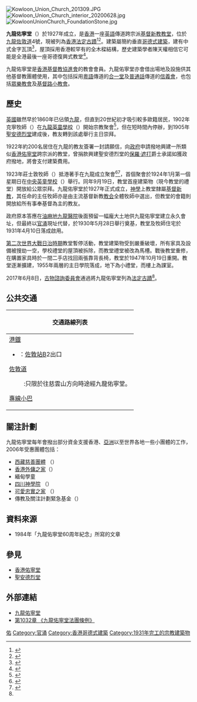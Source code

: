 {{distinguish|香港佑寧堂}}
[[File:Kowloon_Union_Church_201309.JPG|thumb]]
[[File:Kowloon_Union_Church_interior_20200628.jpg|thumb]]
[[File:KowloonUnionChurch_FoundationStone.jpg|thumb]]

'''九龍佑寧堂'''（{{lang-en|'''Kowloon Union Church'''}}）於1927年成立，是[[香港|香港]]一座[[英語|英語]]傳道跨宗派[[基督新教|基督新教]][[教堂|教堂]]，位於[[九龍|九龍]][[佐敦道|佐敦道]]4號，現被列為[[香港法定古蹟|香港法定古蹟]]<ref name="hk010608">{{Cite news |url=https://www.hk01.com/港聞/96565/ |title=古諮會通過東蓮覺苑、九龍佑寧堂、大澳楊侯古廟列法定古蹟 |date=2017-06-08 |work=香港01 |accessdate=2020-09-29 |archive-date=2020-03-15 |archive-url=https://web.archive.org/web/20200315203513/https://www.hk01.com/%E7%A4%BE%E6%9C%83%E6%96%B0%E8%81%9E/96565/%E5%A4%9A%E5%9C%96-%E5%8F%A4%E8%AB%AE%E6%9C%83%E9%80%9A%E9%81%8E%E6%9D%B1%E8%93%AE%E8%A6%BA%E8%8B%91-%E4%B9%9D%E9%BE%8D%E4%BD%91%E5%AF%A7%E5%A0%82-%E5%A4%A7%E6%BE%B3%E6%A5%8A%E4%BE%AF%E5%8F%A4%E5%BB%9F%E5%88%97%E6%B3%95%E5%AE%9A%E5%8F%A4%E8%B9%9F |dead-url=no }}</ref><ref>{{Cite news|url=http://hk.apple.nextmedia.com/realtime/news/20170608/56800830|title=古諮會通過東蓮覺苑佑寧堂楊候古廟列法定古蹟|date=2017-06-08|work=蘋果日報|accessdate=2017-06-17|archive-date=2017-06-17|archive-url=https://web.archive.org/web/20170617032838/http://hk.apple.nextmedia.com/realtime/news/20170608/56800830|dead-url=no}}</ref>。建築屬簡約垂直[[哥德式建築|哥德式建築]]，建有中式金字瓦頂<ref>{{Cite web |url=http://www.aab.gov.hk/form/178meeting/aab-9-cover-b5.pdf|title=古物諮詢委員會備忘錄 宣布三幢歷史建築物為古蹟 委員會文件 AAB/9/2017-18|author=康樂及文化事務署 古物古蹟辦事處|date=2017-06-08|accessdate=2018-09-27|archive-date=2019-10-26 |archive-url=https://web.archive.org/web/20191026003139/http://www.aab.gov.hk/form/178meeting/aab-9-cover-b5.pdf |dead-url=no }}</ref>，屋頂採用香港較罕有的全木樑結構，歷史建築學者陳天權相信它可能是全港最後一座哥德復興式教堂<ref>{{Cite journal|title=法定古蹟 九龍佑寧堂　歷史建築學者：市區最後一間哥德式教堂|author=彭麗芳|url=https://bkb.mpweekly.com/cu0004/20170616-38634|journal=明周|date=2017-06-16|access-date=2018-09-27|archive-url=https://web.archive.org/web/20180928003402/https://bkb.mpweekly.com/cu0004/20170616-38634|archive-date=2018-09-28|dead-url=yes}}</ref>。

九龍佑寧堂是[[香港基督教協進會|香港基督教協進會]]的教會會員。九龍佑寧堂亦會借出場地及設施供其他基督教團體使用，其中包括採用[[粵語|粵語]]傳道的[[合一堂|合一堂]]及[[普通話|普通話]]傳道的[[信義會|信義會]]，也包括[[眾樂教會|眾樂教會]]及[[基督路小教會|基督路小教會]]。

== 歷史 ==
[[英國|英國]]雖然早於1860年已佔領[[九龍|九龍]]，但直到20世紀初才吸引較多歐籍居民，1902年克寧牧師（{{lang-en|Rev. Charles Herbert Hickling}}）在[[九龍英童學校|九龍英童學校]]（{{lang-en|Kowloon British School}}）開始宗教聚會<ref>{{cite web|url=https://archive.org/details/whoswhoinfareast00hongrich/page/139|title=Who's Who in the Far East，頁139|publisher=Kegan Paul, Trench, Trübner & Co. Ltd|date=1906年}}</ref>，但在短時間內停辦，到1905年[[聖安德烈堂|聖安德烈堂]]建成後，教友轉到該處舉行主日崇拜。

1922年約200名居住在九龍的教友簽署一封請願信，向[[港英政府|政府]]申請撥地興建一所類似[[香港佑寧堂|香港佑寧堂]]跨宗派的教堂，曾捐款興建聖安德烈堂的[[保羅·遮打|保羅·遮打]]爵士承諾如獲政府撥地，將會支付建築費用。

1923年莊士敦牧師（{{lang-en|Rev. James Horace Johnston}}）抵港著手在九龍成立聚會<ref>{{cite web|url=https://www.ferryhillparishchurch.org/index.php/about-us/minister/peters-blog/337-kowloon-connections|title=Kowloon Connections|publisher=Ferryhill Parish Church of Scotland|date=2010年3月21日|archive-url=https://web.archive.org/web/20210516071204/https://www.ferryhillparishchurch.org/index.php/about-us/minister/peters-blog/337-kowloon-connections|archive-date=2021年5月16日|dead-url=no|access-date=2021年5月16日}}</ref><ref>{{cite web|url=https://www.ferryhillparishchurch.org/index.php/about-us/minister/peters-blog/494-not-my-usual-attire|title=Not my usual attire|publisher=Ferryhill Parish Church of Scotland|date=2009年2月24日|archive-url=https://web.archive.org/web/20210516071531/https://www.ferryhillparishchurch.org/index.php/about-us/minister/peters-blog/494-not-my-usual-attire|archive-date=2021年5月16日|dead-url=no|access-date=2021年5月16日}}</ref>，首個聚會於1924年1月第一個星期日在[[英皇佐治五世學校|中央英童學校]]（{{lang-en|Central British School}}）舉行。同年9月19日，教堂首座建築物（現今教堂的禮堂）開放給公眾崇拜。九龍佑寧堂於1927年正式成立，[[神學|神學]]上教堂隸屬[[基督新教|基督新教]]，其任命的主任牧師亦是由主流基督新教[[教会|教会]]全體牧師中選出，但教堂的會籍則開放給所有事奉基督為主的教友。

政府原本答應在[[油麻地|油麻地]][[九龍醫院|九龍醫院]]後面預留一幅龐大土地供九龍佑寧堂建立永久會址，但最終以[[官涌|官涌]]現址代替，於1930年5月28日舉行奠基，教堂及牧師住宅於1931年4月10日落成啟用。

[[第二次世界大戰|第二次世界大戰]][[香港日治時期|日治時期]]教堂暫停活動，教堂建築物受到嚴重破壞，所有家具及設備被搜劫一空，學校禮堂的屋頂被拆除，而教堂禮堂被改為馬槽。戰後教堂重修，在購置家具時於一間二手店找回兩張靠背長椅，教堂於1947年10月19日重開。教堂逐漸擴建，1955年兩層的主日學院落成，地下為小禮堂，而樓上為課室。

2017年6月8日，[[古物諮詢委員會|古物諮詢委員會]]通過將九龍佑寧堂列為[[香港法定古蹟|法定古蹟]]<ref name="hk010608"/>。

== 公共交通 ==
{| class="mw-collapsible mw-collapsed wikitable" style="background:white; margin: 0 auto; width: auto;" 
! 交通路線列表
|-
|
;[[港鐵|港鐵]]
*{{港鐵路線標誌|TWL}}：[[佐敦站|佐敦站]]B2出口
;[[佐敦道|佐敦道]]
{{九龍新界巴士簡單列表|2E|11|13X|14|14X|26|98D|98P|203C|296D|796P|W2}}
{{大嶼山巴士簡單列表|A22|A23|E23|E23A|N11|N23}}
:{{CTB|N23}}:只限於往慈雲山方向時途經九龍佑寧堂。
{{過海隧道巴士簡單列表|110}}
;[[香港小型巴士|專線小巴]]
{{九龍專線小巴簡單列表|26|26A|26X|}}
|}

== 關注計劃 ==
九龍佑寧堂每年會撥出部分資金支援香港、[[亞洲|亞洲]]以至世界各地一些小團體的工作，2006年受惠團體包括：
* [http://tibetcharity.in/ 西藏慈善團體] {{Wayback|url=http://tibetcharity.in/ |date=20210421235830 }}（{{lang-en|Tibet Charity}}）
* [https://web.archive.org/web/20180418032218/http://www.migrants.net/%E8%83%8C%E6%99%AF/?lang=zh-hant 香港外傭之家]（{{lang-en|Bethune House}}）
* 緬甸學童
* [http://www.sc.jdjh.org/Item/Show.asp?m=1&d=2829 四川神學院] {{Wayback|url=http://www.sc.jdjh.org/Item/Show.asp?m=1&d=2829|date=20200222065222 }}（{{lang-en|Theological Seminary in Sichuan}}）
* [http://www.holf.org.hk/ 可愛忠實之家] {{Wayback|url=http://www.holf.org.hk/ |date=20201203230713 }}（{{lang-en|Home of Loving Faithfulness}}）
* 傳教及關注計劃緊急基金（{{lang-en|MOF Emergency Fund}}）

==資料來源==
{{reflist}}

*1984年「九龍佑寧堂60周年紀念」所寫的文章

== 參見 ==
* [[香港佑寧堂|香港佑寧堂]]
* [[聖安德烈堂|聖安德烈堂]]

== 外部連結 ==
* [http://www.kuc.hk/ 九龍佑寧堂] {{Wayback|url=http://www.kuc.hk/|date=20191126140744 }}
* [https://www.elegislation.gov.hk/hk/cap1032!zh-Hant-hk 第1032章 《九龍佑寧堂法團條例》]
{{香港法定古蹟}}
[[Category:香港新教教堂|佑]]
[[Category:官涌|Category:官涌]]
[[Category:香港哥德式建築|Category:香港哥德式建築]]
[[Category:1931年完工的宗教建築物|Category:1931年完工的宗教建築物]]